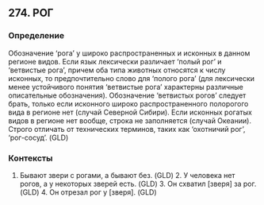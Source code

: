 ## 274. РОГ
### Определение
Обозначение ‘рога’ у широко распространенных и исконных в данном регионе видов. Если язык лексически различает ‘полый рог’ и ‘ветвистые рога’, причем оба типа животных относятся к числу исконных, то предпочтительно слово для ‘полого рога’ (для лексически менее устойчивого понятия ‘ветвистые рога’ характерны различные описательные обозначения). Обозначение ‘ветвистых рогов’ следует брать, только если исконного широко распространенного полорогого вида в регионе нет (случай Северной Сибири). Если исконных рогатых видов в регионе нет вообще, строка не заполняется (случай Океании). Строго отличать от технических терминов, таких как ‘охотничий рог’, ‘рог-сосуд’. (GLD)

### Контексты
1. Бывают звери с рогами, а бывают без. (GLD) 2. У человека нет рогов, а у некоторых зверей есть. (GLD) 3. Он схватил [зверя] за рог. (GLD) 4. Он отрезал рог у [зверя]. (GLD)


